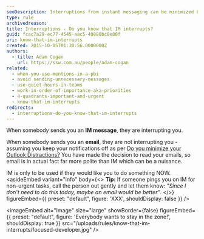```yaml
---
seoDescription: Interruptions from instant messaging can be minimized by using email for non-urgent tasks and politely communicating your availability.
type: rule
archivedreason:
title: Interruptions - Do you know that IM interrupts?
guid: fcac7a29-ec77-4545-aac5-49880bc8e00f
uri: know-that-im-interrupts
created: 2015-10-05T01:30:56.0000000Z
authors:
  - title: Adam Cogan
    url: https://ssw.com.au/people/adam-cogan
related:
  - when-you-use-mentions-in-a-pbi
  - avoid sending-unnecessary-messages
  - use-quiet-hours-in-teams
  - work-in-order-of-importance-aka-priorities
  - 4-quadrants-important-and-urgent
  - know-that-im-interrupts
redirects:
  - interruptions-do-you-know-that-im-interrupts
---
```


When somebody sends you an **IM message**, they are interrupting you.

When somebody sends you an **email**, they are not interrupting you - assuming you keep your notifications off as per [Do you minimize your Outlook Distractions?](/minimize-outlook-distractions) You have made the decision to read your emails, so email is in actual fact far more polite than IM which can be a nuisance.

IM is only to be used if they would like you to do something NOW.
<asideEmbed
  variant="info"
  body={<>
    **Tip:** If someone pings you on IM for non-urgent tasks, call the person out gently and let them know: _"Since I don’t need to do this today, maybe an email would be better"_.
  </>}
  figureEmbed={{
    preset: "default",
    figure: 'XXX',
    shouldDisplay: false
  }}
/>


<imageEmbed
  alt="Image"
  size="large"
  showBorder={false}
  figureEmbed={{
    preset: "default",
    figure: 'Everybody wants to stay in the zone!',
    shouldDisplay: true
  }}
  src="/uploads/rules/know-that-im-interrupts/focused-developer.jpg"
/>